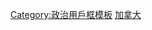 {{Userbox
  |id= [[File:Flag_of_Saskatchewan.svg|70x50px]]
  |id-c= #D8E2EF
  |info= 这个用戶支持'''[[萨斯喀彻温省|萨斯喀彻温独立]]'''。
  |info-c= #D8E2EF
  |info-s= 11
  |border-c= black
  |usercategory  = 支持萨斯喀彻温独立的维基人
}}
<noinclude>
[[Category:政治用戶框模板]]
[[Category:支持区域独立或拆分的维基人用户框模板|加拿大]]
</noinclude>